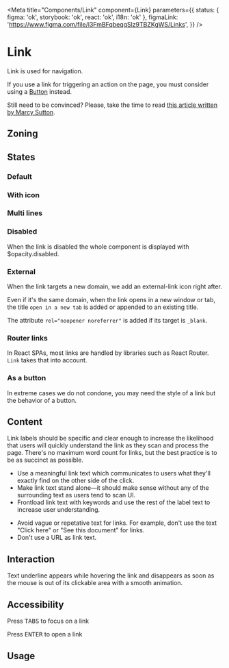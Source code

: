 

<Meta
	title="Components/Link"
	component={Link}
	parameters={{
		status: { figma: 'ok', storybook: 'ok', react: 'ok', i18n: 'ok' },
		figmaLink: 'https://www.figma.com/file/l3FmBFqbeqqSlz9TBZKgWS/Links',
	}}
/>

# Link

Link is used for navigation.

If you use a link for triggering an action on the page, you must consider using a [Button](/docs/components-clickable-buttons-button--variations) instead.

Still need to be convinced? Please, take the time to read [this article written by Marcy Sutton](https://marcysutton.com/links-vs-buttons-in-modern-web-applications).

## Zoning

<FigmaImage
	src="https://www.figma.com/file/qc8oUSyVJM67gSsbTShftt/%F0%9F%93%90-Zoning?node-id=12%3A142"
	alt="zoning image for links"
/>

## States

### Default

<Canvas>
	<Story story={Stories.Default} />
	<Story story={Stories.Hover} />
	<Story story={Stories.Active} />
</Canvas>

### With icon

<Canvas>
	<Story story={Stories.WithIcon} />
</Canvas>

### Multi lines

<Canvas>
	<Story story={Stories.MultiLines} />
</Canvas>

### Disabled

When the link is disabled the whole component is displayed with $opacity.disabled.

<Canvas>
	<Story story={Stories.Disabled} />
</Canvas>

### External

When the link targets a new domain, we add an external-link icon right after.

<Canvas>
	<Story story={Stories.External} />
</Canvas>

Even if it's the same domain, when the link opens in a new window or tab, the title `open in a new tab` is added or appended to an existing title.

<Canvas>
	<Story story={Stories.TargetBlank} />
</Canvas>

The attribute `rel="noopener noreferrer"` is added if its target is `_blank`.

### Router links

In React SPAs, most links are handled by libraries such as React Router. `Link` takes that into account.

<Canvas>
	<Story story={Stories.RouterLinkStory} />
</Canvas>

### As a button

In extreme cases we do not condone, you may need the style of a link but the behavior of a button.

<Canvas>
	<Story story={StoriesButton.LinkAsButtonStory} name="Link as Button" />
</Canvas>

<ArgsTable story="Link as Button" />

## Content

Link labels should be specific and clear enough to increase the likelihood that users will quickly understand the link as they scan and process the page. There's no maximum word count for links, but the best practice is to be as succinct as possible.

<Use>
	<Use.Do>
		<ul>
			<li>
				Use a meaningful link text which communicates to users what they'll exactly find on the
				other side of the click.
			</li>
			<li>
				Make link text stand alone—it should make sense without any of the surrounding text as users
				tend to scan UI.
			</li>
			<li>
				Frontload link text with keywords and use the rest of the label text to increase user
				understanding.
			</li>
		</ul>
	</Use.Do>
	<Use.Dont>
		<ul>
			<li>
				Avoid vague or repetative text for links. For example, don't use the text "Click here" or
				"See this document" for links.
			</li>
			<li>Don't use a URL as link text.</li>
		</ul>
	</Use.Dont>
</Use>

## Interaction

Text underline appears while hovering the link and disappears as soon as the mouse is out of its clickable area with a smooth animation.

## Accessibility

Press <kbd>TABS</kbd> to focus on a link

Press <kbd>ENTER</kbd> to open a link

## Usage

<Canvas>
	<Story
		name="usage"
		args={{
			icon: 'talend-info-circle',
			children: 'Help',
			href: 'https://help.talend.com',
			disabled: false,
			hideExternalIcon: false,
		}}
		argTypes={{
			icon: {
				description: 'Link icon before text as illustration',
				control: {
					type: 'select',
					options: [''].concat(IconsProvider.getCurrentIconIds()),
				},
			},
			href: {
				description: 'Link reference',
				control: {
					type: 'text',
				},
			},
			hideExternalIcon: {
				description: 'Button has hidden text',
				control: {
					type: 'boolean',
				},
			},
			as: {
				description:
					'Polymorphic prop to give this style to a button. `string` `ReactComponentType`.',
				control: false,
			},
		}}
	>
		{args => <Link {...args} />}
	</Story>
</Canvas>

<ArgsTable story="usage" />
